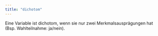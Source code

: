 ```yaml
---
title: "dichotom"
---
```


Eine Variable ist dichotom, wenn sie nur zwei Merkmalsausprägungen hat (Bsp. Wahlteilnahme: ja/nein).


